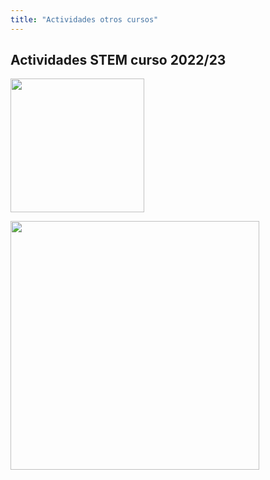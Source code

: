 ```yaml
---
title: "Actividades otros cursos"
---
```


## Actividades STEM curso 2022/23

[![](images/compost.png){fig-alt="imagen portada proyecto stem compost" fig-align="center" width="214"}](https://www.educa2.madrid.org/web/educamadrid/principal/files/40dfacbe-2f38-4434-8e2a-4f7ed63c85dd/Plan%20de%20centro%20STEM_v4.pdf?t=1695461877908)

![](images/Póster%20definitivo.png){fig-alt="poster compost" fig-align="center" width="398"}
